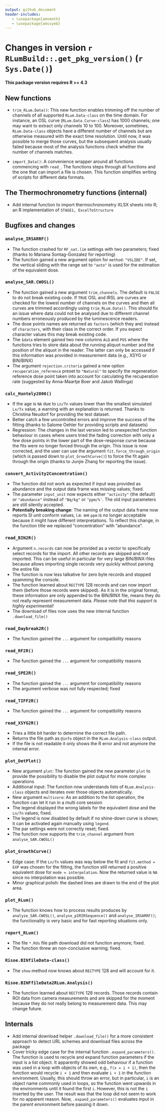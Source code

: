 ```yaml
---
output: github_document
header-includes:
   - \usepackage{amsmath}
   - \usepackage{amssymb}
---
```

<!-- NEWS.md was auto-generated by NEWS.Rmd. Please DO NOT edit by hand!-->

# Changes in version `r RLumBuild::.get_pkg_version()` (`r Sys.Date()`)

**This package version requires R >= 4.3**

## New functions
* `trim_RLum.Data()`: This new function enables trimming off the number of channels of all supported `RLum.Data-class` on the time domain. For instance, an OSL curve (`RLum.Data.Curve-class`) has 1000 channels; one may
want to extract only channels 10 to 100. Moreover, sometimes, `RLum.Data-class` objects have a different number
of channels but are otherwise measured with the exact time resolution. Until now, it was possible to merge those curves, but the subsequent analysis usually failed because most of the analysis functions check whether the number of channels matches. 

* `import_Data()`: A convenience wrapper around all functions commencing with `read_`. The functions steps through all functions
and the one that can import a file is chosen. This function simplifies writing of scripts for different data formats.

## The Thermochronometry functions (internal)
* Add internal function to import thermochronometry XLSX sheets into R; an R implementation of `STAGE1, ExcelToStructure`

## Bugfixes and changes

### `analyse_IRSARRF()`
* The function crashed for `RF_nat.lim` settings with two parameters; fixed (thanks to Mariana Sontag-Gonzalez for reporting)
* The function gained a new argument option for `method`: `"VSLIDE"`. If set, the vertical sliding with the range set to `"auto"` is used for the estimation of the equivalent dose.

### `analyse_SAR.CWOSL()`
* The function gained a new argument `trim_channels`. The default is `FALSE` to do 
not break existing code. If `TRUE` OSL and IRSL are curves are checked for the lowest
number of channels on the curves and then all curves are trimmed accordingly using 
`trim_RLum.Data()`. This should fix an issue where data could not be analysed 
due to different channel numbers erroneously produced by the luminescence readers.
* The dose points names are returned as `factors` (which they are) instead of `characters`, with 
their class in the correct order. If you expect character values this may break existing code.
* The `$data` element gained two new columns `ALQ` and `POS` where the functions tries to store
data about the running aliquot number and the position of the aliquot in the reader. The latter
can only be accessed if this information was provided in measurement data (e.g., XSYG or BIN/BINX)
* The argument `rejection.criteria` gained a new option `recuperation_reference` preset to `"Natural"` to specify 
the regeneration reference dose point taken into account for calculating the recuperation rate (suggested by Anna-Maartje Boer and Jakob Wallinga)

### `calc_Huntely2006()`
* If the age is `NA` due to `Ln/Tn` values lower than the smallest simulated `Lx/Tx` value, 
a warning with an explanation is returned. Thanks to Christina Neudorf for providing the test
dataset.
* Better catch a few uncontrolled errors and improve the success of the fitting (thanks to Salome Oehler for 
providing scripts and datasets)
* Regression: The changes in the last version led to unexpected function behaviour in cases where 
users tried the fading correction with only a few dose points in the lower part of the dose-response curve because
the fits were no longer forced through the origin. This issue is now corrected, and the user 
can use the argument `fit.force_through_origin` (which is passed down to `plot_GrowthCurve()`) to force
the fit again through the origin (thanks to Junjie Zhang for reporting the issue).

### `convert_Activity2Concentration()`
* The function did not work as expected if input was provided as abundance and the output 
data frame was missing values; fixed.
* The parameter `input_unit` now expects either `"activity"` (the default) or `"abundance"` instead
of `"Bq/kg"` or `"ppm/%'`. The old input parameters are still silently accepted. 
* **Potentially breaking change**: The naming of the output data frame now reports SI unit conform values, 
i.e. we `ppm` is no longer acceptable because it might have different interpretations. To 
reflect this change, in the function title we replaced "concentration" with "abundance".

### `read_BIN2R()`
* Argument `n.records` can now be provided as a vector to specifically 
select records for the import. All other records are skipped and not imported. 
This can be useful in particular for very large BIN/BINX-files because
allows importing single records very quickly without parsing the entire 
file
* The function is now less talkative for zero byte records and stopped spamming the console.
* The function learned about `RECTYPE` 128 records and can now import
them (before those records were skipped). As it is in the original format, 
these information are only appended to the BIN/BINX file, means they do not really represent measurement data. 
*Please note that this support is highly experimental!*  
* The download of files now uses the new internal function `.download_file()`

### `read_Daybreak2R()`
* The function gained the `...` argument for compatibility reasons

### `read_RF2R()`
* The function gained the `...` argument for compatibility reasons

### `read_SPE2R()`
* The function gained the `...` argument for compatibility reasons
* The argument verbose was not fully respected; fixed

### `read_TIFF2R()`
* The function gained the `...` argument for compatibility reasons

### `read_XSYG2R()`
* Tries a little bit harder to determine the correct file path.
* Returns the file path as `@info` object in the `RLum.Analysis-class` output.
* If the file is not readable it only shows the R error and not anymore the internal error.

### `plot_DetPlot()`
* New argument `plot`: The function gained the new parameter `plot` to provide the possibility to disable the plot output for more complex operations
* Additional input: The function now understands lists of `RLum.Analysis-class` objects and iterates over those objects automatically. 
* New argument `multicore`: As an addition to the list operation, the function can let it run in a multi core session
* The legend displayed the wrong labels for the equivalent dose and the `Ln/Tn` values; fixed.
* The legend is now disabled by default if no shine-down curve is shown; it can be activated again 
manually using `legend`.
* The par settings were not correctly reset; fixed.
* The function now supports the `trim_channel` argument from `analyse_SAR.CWOSL()`

### `plot_GrowthCurve()`
* Edge case: If the `Ln/Tn` values was way below the fit and `fit.method = EXP` was chosen for the fitting,
the function still returned a positive equivalent dose for `mode = interpolation`. Now the returned value
is `NA` since no interpolation was possible.
* Minor graphical polish: the dashed lines are drawn to the end of the plot area. 

### `plot_RLum()`
* The function knows how to process results produces by `analyse_SAR.CWOSL()`, `analyse_pIRIRSequence()` and `analyse_IRSARRF()`; 
the functionality is very basic and for fast reporting situations only.

### `report_RLum()`
* The file `*.Rds` file path download did not function anymore; fixed.
* The function threw an non-conclusive warning; fixed. 

### `Risoe.BINfileData-class()`
* The `show` method now knows about `RECTYPE` 128 and will account for it.

### `Risoe.BINFfileData2RLum.Analysis()` 
* The function learned about `RECTYPE` 128 records. Those records contain ROI 
data from camera measurements and are skipped for the moment because they do not 
really belong to measurement data. This may change future.

## Internals
* Add internal download helper `.download_file()` for a more consistent approach to detect URL schemes and download files across the package
* Cover tricky edge case for the internal function `.expand_parameters()`. The function is used to recycle and expand function parameters if the input is a list object. It apparently showed odd behaviour if a function was used in a loop with objects of its own, e.g., `f(x = i + 1)`, then the function would recycle `i + 1` and then evaluate `i + 1` in the function environment. Usually, this should throw an error, but in particular, `i` is an object name commonly used in loops, so the function went upwards in the environments until it found the first `i`. However, this is not 
the `i` inserted by the user. The result was that the loop did not seem to work for no apparent reason. Now, `.expand_parameters()` evaluates input in the parent environment before passing it down.  
